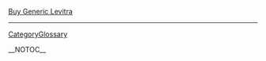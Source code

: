 
<a href=" http://www.vg.edu/images/Buy-Levitra.html ">Buy Generic Levitra</a>
----
[[CategoryGlossary]]

__NOTOC__